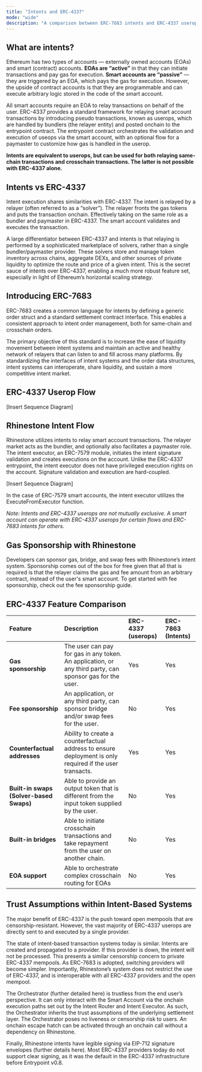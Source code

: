```yaml
---
title: "Intents and ERC-4337"
mode: "wide"
description: "A comparison between ERC-7683 intents and ERC-4337 userops to better understand Rhinestone's transaction infrastructure"
---
```


## What are intents?

Ethereum has two types of accounts — externally owned accounts (EOAs) and smart (contract) accounts. **EOAs are “active”** in that they can initiate transactions and pay gas for execution. **Smart accounts are “passive”** — they are triggered by an EOA, which pays the gas for execution. However, the upside of contract accounts is that they are programmable and can execute arbitrary logic stored in the code of the smart account.

All smart accounts require an EOA to relay transactions on behalf of the user. ERC-4337 provides a standard framework for relaying smart account transactions by introducing pseudo transactions, known as userops, which are handled by bundlers (the relayer entity) and posted onchain to the entrypoint contract. The entrypoint contract orchestrates the validation and execution of useops via the smart account, with an optional flow for a paymaster to customize how gas is handled in the userop.

**Intents are equivalent to userops, but can be used for both relaying same-chain transactions and crosschain transactions. The latter is not possible with ERC-4337 alone.**

## Intents vs ERC-4337

Intent execution shares similarities with ERC-4337. The intent is relayed by a relayer (often referred to as a “solver”). The relayer fronts the gas tokens and puts the transaction onchain. Effectively taking on the same role as a bundler and paymaster in ERC-4337. The smart account validates and executes the transaction.

A large differentiator between ERC-4337 and intents is that relaying is performed by a sophisticated marketplace of solvers, rather than a single bundler/paymaster provider. These solvers store and manage token inventory across chains, aggregate DEXs, and other sources of private liquidity to optimize the route and price of a given intent. This is the secret sauce of intents over ERC-4337, enabling a much more robust feature set, especially in light of Ethereum’s horizontal scaling strategy.  

## Introducing ERC-7683

ERC-7683 creates a common language for intents by defining a generic order struct and a standard settlement contract interface. This enables a consistent approach to intent order management, both for same-chain and crosschain orders. 

The primary objective of this standard is to increase the ease of liquidity movement between intent systems and maintain an active and healthy network of relayers that can listen to and fill across many platforms. By standardizing the interfaces of intent systems and the order data structures, intent systems can interoperate, share liquidity, and sustain a more competitive intent market. 

## ERC-4337 Userop Flow

[Insert Sequence Diagram]

## Rhinestone Intent Flow

Rhinestone utilizes intents to relay smart account transactions. The relayer market acts as the bundler, and optionally also facilitates a paymaster role. The intent executor, an ERC-7579 module, initiates the intent signature validation and creates executions on the account. Unlike the ERC-4337 entrypoint, the intent executor does not have privileged execution rights on the account. Signature validation and execution are hard-coupled. 

[Insert Sequence Diagram]

In the case of ERC-7579 smart accounts, the intent executor utilizes the ExecuteFromExecutor function. 

_Note: Intents and ERC-4337 userops are not mutually exclusive. A smart account can operate with ERC-4337 userops for certain flows and ERC-7683 intents for others._

## Gas Sponsorship with Rhinestone

Developers can sponsor gas, bridge, and swap fees with Rhinestone’s intent system. Sponsorship comes out of the box for free given that all that is required is that the relayer claims the gas and fee amount from an arbitrary contract, instead of the user's smart account.
To get started with fee sponsorship, check out the fee sponsorship guide.

## ERC-4337 Feature Comparison

| Feature | Description | ERC-4337 (userops) | ERC-7863 (Intents) |
| :--- | :--- | :--- | :--- |
| **Gas sponsorship** | The user can pay for gas in any token. An application, or any third party, can sponsor gas for the user. | Yes | Yes |
| **Fee sponsorship** | An application, or any third party, can sponsor bridge and/or swap fees for the user. | No | Yes |
| **Counterfactual addresses** | Ability to create a counterfactual address to ensure deployment is only required if the user transacts. | Yes | Yes |
| **Built-in swaps (Solver-based Swaps)** | Able to provide an output token that is different from the input token supplied by the user. | No | Yes |
| **Built-in bridges** | Able to initiate crosschain transactions and take repayment from the user on another chain. | No | Yes |
| **EOA support** | Able to orchestrate complex crosschain routing for EOAs | No | Yes |

## Trust Assumptions within Intent-Based Systems

The major benefit of ERC-4337 is the push toward open mempools that are censorship-resistant. However, the vast majority of ERC-4337 userops are directly sent to and executed by a single provider. 

The state of intent-based transaction systems today is similar. Intents are created and propagated to a provider. If this provider is down, the intent will not be processed. This presents a similar censorship concern to private ERC-4337 mempools. As ERC-7683 is adopted, switching providers will become simpler. Importantly, Rhinestone’s system does not restrict the use of ERC-4337, and is interoperable with all ERC-4337 providers and the open mempool. 

The Orchestrator (further detailed here) is trustless from the end user’s perspective. It can only interact with the Smart Account via the onchain execution paths set out by the Intent Router and Intent Executor. As such, the Orchestrator inherits the trust assumptions of the underlying settlement layer. The Orchestrator poses no liveness or censorship risk to users. An onchain escape hatch can be activated through an onchain call without a dependency on Rhinestone.

Finally, Rhinestone intents have legible signing via EIP-712 signature envelopes (further details here). Most ERC-4337 providers today do not support clear signing, as it was the default in the ERC-4337 infrastructure before Entrypoint v0.8.
